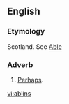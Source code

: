 ==English==

===Etymology===
Scotland. See [[Able]]

===Adverb===
{{en-adv|-}}
# [[Perhaps]].

[[vi:ablins]]